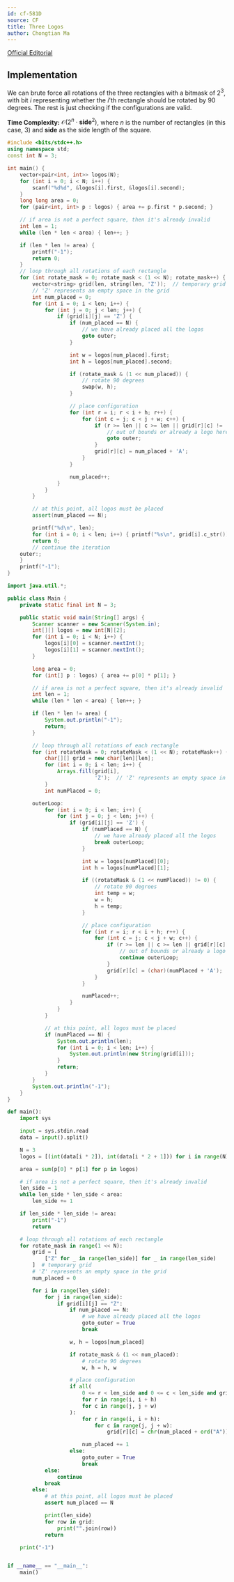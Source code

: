 ```yaml
---
id: cf-581D
source: CF
title: Three Logos
author: Chongtian Ma
---
```


[Official Editorial](https://codeforces.com/blog/entry/20508)

## Implementation

We can brute force all rotations of the three rectangles with a bitmask of $2^3$, with bit $i$ representing whether the $i$'th rectangle should be rotated by
$90$ degrees. The rest is just checking if the configurations are valid.

**Time Complexity:** $\mathcal{O}(2^n \cdot \textbf{side}^2)$, where $n$ is the number of rectangles (in this case, 3) and $\textbf{side}$ as the side length of the square.

<LanguageSection>
<CPPSection>

```cpp
#include <bits/stdc++.h>
using namespace std;
const int N = 3;

int main() {
	vector<pair<int, int>> logos(N);
	for (int i = 0; i < N; i++) {
		scanf("%d%d", &logos[i].first, &logos[i].second);
	}
	long long area = 0;
	for (pair<int, int> p : logos) { area += p.first * p.second; }

	// if area is not a perfect square, then it's already invalid
	int len = 1;
	while (len * len < area) { len++; }

	if (len * len != area) {
		printf("-1");
		return 0;
	}
	// loop through all rotations of each rectangle
	for (int rotate_mask = 0; rotate_mask < (1 << N); rotate_mask++) {
		vector<string> grid(len, string(len, 'Z'));  // temporary grid
		// 'Z' represents an empty space in the grid
		int num_placed = 0;
		for (int i = 0; i < len; i++) {
			for (int j = 0; j < len; j++) {
				if (grid[i][j] == 'Z') {
					if (num_placed == N) {
						// we have already placed all the logos
						goto outer;
					}

					int w = logos[num_placed].first;
					int h = logos[num_placed].second;

					if (rotate_mask & (1 << num_placed)) {
						// rotate 90 degrees
						swap(w, h);
					}

					// place configuration
					for (int r = i; r < i + h; r++) {
						for (int c = j; c < j + w; c++) {
							if (r >= len || c >= len || grid[r][c] != 'Z') {
								// out of bounds or already a logo here
								goto outer;
							}
							grid[r][c] = num_placed + 'A';
						}
					}

					num_placed++;
				}
			}
		}

		// at this point, all logos must be placed
		assert(num_placed == N);

		printf("%d\n", len);
		for (int i = 0; i < len; i++) { printf("%s\n", grid[i].c_str()); }
		return 0;
		// continue the iteration
	outer:;
	}
	printf("-1");
}
```

</CPPSection>
<JavaSection>

```java
import java.util.*;

public class Main {
	private static final int N = 3;

	public static void main(String[] args) {
		Scanner scanner = new Scanner(System.in);
		int[][] logos = new int[N][2];
		for (int i = 0; i < N; i++) {
			logos[i][0] = scanner.nextInt();
			logos[i][1] = scanner.nextInt();
		}

		long area = 0;
		for (int[] p : logos) { area += p[0] * p[1]; }

		// if area is not a perfect square, then it's already invalid
		int len = 1;
		while (len * len < area) { len++; }

		if (len * len != area) {
			System.out.println("-1");
			return;
		}

		// loop through all rotations of each rectangle
		for (int rotateMask = 0; rotateMask < (1 << N); rotateMask++) {
			char[][] grid = new char[len][len];
			for (int i = 0; i < len; i++) {
				Arrays.fill(grid[i],
				            'Z');  // 'Z' represents an empty space in the grid
			}
			int numPlaced = 0;

		outerLoop:
			for (int i = 0; i < len; i++) {
				for (int j = 0; j < len; j++) {
					if (grid[i][j] == 'Z') {
						if (numPlaced == N) {
							// we have already placed all the logos
							break outerLoop;
						}

						int w = logos[numPlaced][0];
						int h = logos[numPlaced][1];

						if ((rotateMask & (1 << numPlaced)) != 0) {
							// rotate 90 degrees
							int temp = w;
							w = h;
							h = temp;
						}

						// place configuration
						for (int r = i; r < i + h; r++) {
							for (int c = j; c < j + w; c++) {
								if (r >= len || c >= len || grid[r][c] != 'Z') {
									// out of bounds or already a logo here
									continue outerLoop;
								}
								grid[r][c] = (char)(numPlaced + 'A');
							}
						}

						numPlaced++;
					}
				}
			}

			// at this point, all logos must be placed
			if (numPlaced == N) {
				System.out.println(len);
				for (int i = 0; i < len; i++) {
					System.out.println(new String(grid[i]));
				}
				return;
			}
		}
		System.out.println("-1");
	}
}
```

</JavaSection>
<PySection>

```py
def main():
	import sys

	input = sys.stdin.read
	data = input().split()

	N = 3
	logos = [(int(data[i * 2]), int(data[i * 2 + 1])) for i in range(N)]

	area = sum(p[0] * p[1] for p in logos)

	# if area is not a perfect square, then it's already invalid
	len_side = 1
	while len_side * len_side < area:
		len_side += 1

	if len_side * len_side != area:
		print("-1")
		return

	# loop through all rotations of each rectangle
	for rotate_mask in range(1 << N):
		grid = [
			["Z" for _ in range(len_side)] for _ in range(len_side)
		]  # temporary grid
		# 'Z' represents an empty space in the grid
		num_placed = 0

		for i in range(len_side):
			for j in range(len_side):
				if grid[i][j] == "Z":
					if num_placed == N:
						# we have already placed all the logos
						goto_outer = True
						break

					w, h = logos[num_placed]

					if rotate_mask & (1 << num_placed):
						# rotate 90 degrees
						w, h = h, w

					# place configuration
					if all(
						0 <= r < len_side and 0 <= c < len_side and grid[r][c] == "Z"
						for r in range(i, i + h)
						for c in range(j, j + w)
					):
						for r in range(i, i + h):
							for c in range(j, j + w):
								grid[r][c] = chr(num_placed + ord("A"))

						num_placed += 1
					else:
						goto_outer = True
						break
			else:
				continue
			break
		else:
			# at this point, all logos must be placed
			assert num_placed == N

			print(len_side)
			for row in grid:
				print("".join(row))
			return

	print("-1")


if __name__ == "__main__":
	main()
```

</PySection>
</LanguageSection>

